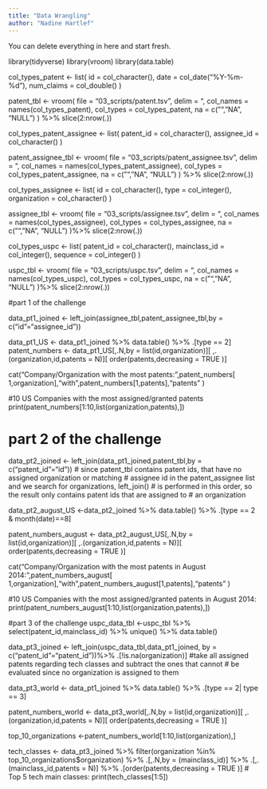 ```yaml
---
title: "Data Wrangling"
author: "Nadine Hartlef"
---
```


::: callout-note
You can delete everything in here and start fresh.
:::

library(tidyverse)
library(vroom)
library(data.table)

col_types_patent <- list(
  id = col_character(),
  date = col_date("%Y-%m-%d"),
  num_claims = col_double()
)

patent_tbl <- vroom(
  file       = "03_scripts/patent.tsv", 
  delim      = "\t", 
  col_names  = names(col_types_patent),
  col_types  = col_types_patent,
  na         = c("", "NA", "NULL")
) %>%
  slice(2:nrow(.))

col_types_patent_assignee <- list(
  patent_id = col_character(),
  assignee_id = col_character()
)


patent_assignee_tbl <- vroom(
  file       = "03_scripts/patent_assignee.tsv", 
  delim      = "\t", 
  col_names  = names(col_types_patent_assignee),
  col_types  = col_types_patent_assignee,
  na         = c("", "NA", "NULL")
) %>%
  slice(2:nrow(.))

col_types_assignee <- list(
  id = col_character(),
  type = col_integer(),
  organization = col_character()
)


assignee_tbl <- vroom(
  file       = "03_scripts/assignee.tsv", 
  delim      = "\t", 
  col_names  = names(col_types_assignee),
  col_types  = col_types_assignee,
  na         = c("", "NA", "NULL")
)%>%
  slice(2:nrow(.))

col_types_uspc <- list(
  patent_id = col_character(),
  mainclass_id = col_integer(),
  sequence = col_integer()
)


uspc_tbl <- vroom(
  file       = "03_scripts/uspc.tsv", 
  delim      = "\t", 
  col_names  = names(col_types_uspc),
  col_types  = col_types_uspc,
  na         = c("", "NA", "NULL")
)%>%
  slice(2:nrow(.))

#part 1 of the challenge

data_pt1_joined <- left_join(assignee_tbl,patent_assignee_tbl,by = c("id"="assignee_id"))

data_pt1_US <- data_pt1_joined %>%
  data.table() %>%
  .[type == 2]
patent_numbers <- data_pt1_US[,.N,by = list(id,organization)][
  ,.(organization,id,patents = N)][
  order(patents,decreasing = TRUE )]

cat("Company/Organization with the most patents: ",patent_numbers[
  1,organization],"with ",patent_numbers[1,patents],"patents" )

#10 US Companies with the most assigned/granted patents
print(patent_numbers[1:10,list(organization,patents),])


# part 2 of the challenge

data_pt2_joined <- left_join(data_pt1_joined,patent_tbl,by = c("patent_id"="id"))
# since patent_tbl contains patent ids, that have no assigned organization or matching
# assignee id in the patent_assignee list and we search for organizations, left_join()
# is performed in this order, so the result only contains patent ids that are assigned to 
# an organization

data_pt2_august_US <-data_pt2_joined %>%
  data.table() %>%
  .[type == 2 & month(date)==8]

patent_numbers_august <- data_pt2_august_US[,.N,by = list(id,organization)][
  ,.(organization,id,patents = N)][
    order(patents,decreasing = TRUE )]

cat("Company/Organization with the most patents in August 2014: ",patent_numbers_august[
  1,organization],"with ",patent_numbers_august[1,patents],"patents" )

#10 US Companies with the most assigned/granted patents in August 2014:
print(patent_numbers_august[1:10,list(organization,patents),])



#part 3 of the challenge
uspc_data_tbl <-uspc_tbl %>% select(patent_id,mainclass_id) %>%
  unique() %>% data.table()

data_pt3_joined <- left_join(uspc_data_tbl,data_pt1_joined,
                             by = c("patent_id"="patent_id"))%>%
      .[!is.na(organization)]
   #take all assigned patents regarding tech classes and subtract the ones that cannot
  # be evaluated since no organization is assigned to them


data_pt3_world <- data_pt1_joined %>%
  data.table() %>%
  .[type == 2| type == 3]

patent_numbers_world <- data_pt3_world[,.N,by = list(id,organization)][
  ,.(organization,id,patents = N)][
    order(patents,decreasing = TRUE )]

top_10_organizations <-patent_numbers_world[1:10,list(organization),]

tech_classes <- data_pt3_joined %>% 
  filter(organization %in% top_10_organizations$organization) %>%
  .[,.N,by = (mainclass_id)] %>%
  .[,.(mainclass_id,patents = N)] %>%
  .[order(patents,decreasing = TRUE )] 
# Top 5 tech main classes:
print(tech_classes[1:5])
